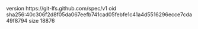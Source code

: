 version https://git-lfs.github.com/spec/v1
oid sha256:40c306f2d8f05da067eefb741cad05febfe1c41a4d5516296ecce7cda49f8794
size 18876
